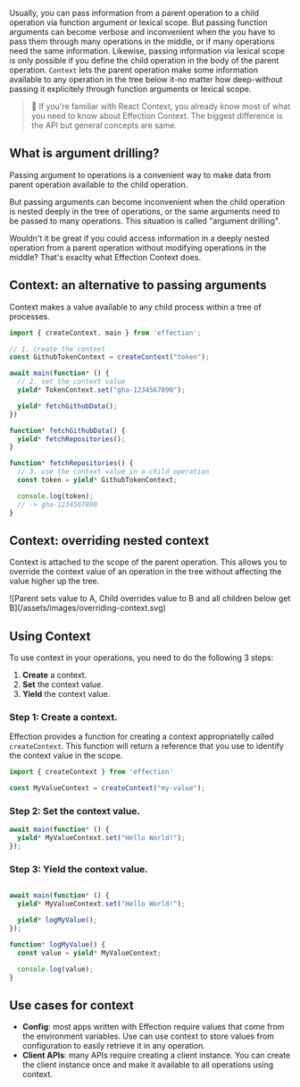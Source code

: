 Usually, you can pass information from a parent operation to a child operation 
via function argument or lexical scope. But passing function arguments can become 
verbose and inconvenient when the you have to pass them through many operations in 
the middle, or if many operations need the same information. Likewise, passing information
via lexical scope is only possible if you define the child operation in the body of the
parent operation. `Context` lets the parent operation make some information available to any
operation in the tree below it-no matter how deep-without passing it explicitely through function
arguments or lexical scope.   

> 💁 If you're familiar with React Context, you already know most of 
> what you need to know about Effection Context. The biggest difference
> is the API but general concepts are same. 

## What is argument drilling?

Passing argument to operations is a convenient way to make data from parent operation available to the child operation. 

But passing arguments can become inconvenient when the child operation is nested deeply in the tree of operations, or 
the same arguments need to be passed to many operations. This situation is called "argument drilling".

Wouldn't it be great if you could access information in a deeply nested operation from a parent operation without 
modifying operations in the middle? That's exaclty what Effection Context does.

## Context: an alternative to passing arguments

Context makes a value available to any child process within a tree of processes.

``` typescript
import { createContext, main } from 'effection';

// 1. create the context
const GithubTokenContext = createContext("token");

await main(function* () {
  // 2. set the context value
  yield* TokenContext.set("gha-1234567890");

  yield* fetchGithubData();
})

function* fetchGithubData() {
  yield* fetchRepositories();
}

function* fetchRepositories() {
  // 3. use the context value in a child operation
  const token = yield* GithubTokenContext;

  console.log(token);
  // -> gha-1234567890
}
```

## Context: overriding nested context

Context is attached to the scope of the parent operation. This allows you to override the context value of an operation
in the tree without affecting the value higher up the tree.

<div class="max-w-md mx-auto md:max-w-2xl">
  ![Parent sets value to A, Child overrides value to B and all children below get B](/assets/images/overriding-context.svg)
</div>

## Using Context

To use context in your operations, you need to do the following 3 steps:
1. **Create** a context.  
2. **Set** the context value.
3. **Yield** the context value.

### Step 1: Create a context.

Effection provides a function for creating a context appropriatelly called `createContext`. This function will return
a reference that you use to identify the context value in the scope.

``` javascript
import { createContext } from 'effection'

const MyValueContext = createContext("my-value");
```

### Step 2: Set the context value.

``` javascript
await main(function* () {
  yield* MyValueContext.set("Hello World!");
});
```

### Step 3: Yield the context value.

```javascript

await main(function* () {
  yield* MyValueContext.set("Hello World!");

  yield* logMyValue();
});

function* logMyValue() {
  const value = yield* MyValueContext;

  console.log(value);
}
```

## Use cases for context

* **Config**: most apps written with Effection require values that come from the environment variables. Use can use context to store values from configuration to easily retrieve it in any operation.
* **Client APIs**: many APIs require creating a client instance. You can create the client instance once and make it available to all operations using context.

[scope]: /docs/guides/scope
[React Context]: https://react.dev/learn/passing-data-deeply-with-context